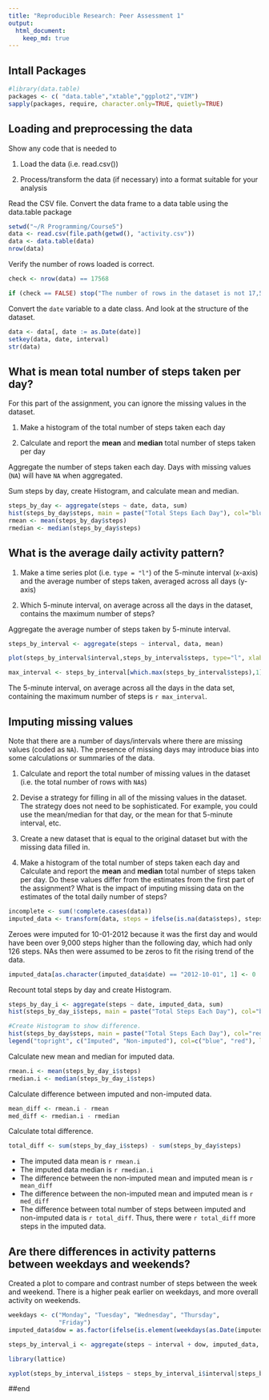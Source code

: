 ```yaml
---
title: "Reproducible Research: Peer Assessment 1"
output: 
  html_document:
    keep_md: true
---
```


## Intall Packages
```r
#library(data.table)
packages <- c( "data.table","xtable","ggplot2","VIM")
sapply(packages, require, character.only=TRUE, quietly=TRUE)
```

## Loading and preprocessing the data

Show any code that is needed to

1. Load the data (i.e. read.csv())

2. Process/transform the data (if necessary) into a format suitable for your analysis

Read the CSV file. Convert the data frame to a data table using the data.table package

```r
setwd("~/R Programming/Course5")
data <- read.csv(file.path(getwd(), "activity.csv"))
data <- data.table(data)
nrow(data)
```



Verify the number of rows loaded is correct.

```r
check <- nrow(data) == 17568

if (check == FALSE) stop("The number of rows in the dataset is not 17,568.")
```

Convert the `date` variable to a date class.
And look at the structure of the dataset.
```r
data <- data[, date := as.Date(date)]
setkey(data, date, interval)
str(data)
```


## What is mean total number of steps taken per day?
For this part of the assignment, you can ignore the missing values in
 the dataset.
 
 1. Make a histogram of the total number of steps taken each day
 
 2. Calculate and report the **mean** and **median** total number of steps taken per day

Aggregate the number of steps taken each day.
Days with missing values (`NA`) will have `NA` when aggregated.

Sum steps by day, create Histogram, and calculate mean and median.
```r
steps_by_day <- aggregate(steps ~ date, data, sum)
hist(steps_by_day$steps, main = paste("Total Steps Each Day"), col="blue", xlab="Number of Steps")
rmean <- mean(steps_by_day$steps)
rmedian <- median(steps_by_day$steps)
```

## What is the average daily activity pattern?

1. Make a time series plot (i.e. `type = "l"`) of the 5-minute interval (x-axis) and the average number of steps taken, averaged across all days (y-axis)

2. Which 5-minute interval, on average across all the days in the dataset, contains the maximum number of steps?

Aggregate the average number of steps taken by 5-minute interval.

```r
steps_by_interval <- aggregate(steps ~ interval, data, mean)

plot(steps_by_interval$interval,steps_by_interval$steps, type="l", xlab="Interval", ylab="Number of Steps",main="Average Number of Steps per Day by Interval")

max_interval <- steps_by_interval[which.max(steps_by_interval$steps),1]
```

The 5-minute interval, on average across all the days in the data set, containing the maximum number of steps is `r max_interval`.

## Imputing missing values
 Note that there are a number of days/intervals where there are missing
 values (coded as `NA`). The presence of missing days may introduce
 bias into some calculations or summaries of the data.
 
 1. Calculate and report the total number of missing values in the dataset (i.e. the total number of rows with `NA`s)
 
 2. Devise a strategy for filling in all of the missing values in the dataset. The strategy does not need to be sophisticated. For example, you could use the mean/median for that day, or the mean for that 5-minute interval, etc.
 
 3. Create a new dataset that is equal to the original dataset but with the missing data filled in.
 
 4. Make a histogram of the total number of steps taken each day and Calculate and report the **mean** and **median** total number of steps taken per day. Do these values differ from the estimates from the first part of the assignment? What is the impact of imputing missing data on the estimates of the total daily number of steps?

```r
incomplete <- sum(!complete.cases(data))
imputed_data <- transform(data, steps = ifelse(is.na(data$steps), steps_by_interval$steps[match(data$interval, steps_by_interval$interval)], data$steps))
```

Zeroes were imputed for 10-01-2012 because it was the first day and would have been over 9,000 steps higher than the following day, which had only 126 steps. NAs then were assumed to be zeros to fit the rising trend of the data. 
```r
imputed_data[as.character(imputed_data$date) == "2012-10-01", 1] <- 0
```

Recount total steps by day and create Histogram. 
```r
steps_by_day_i <- aggregate(steps ~ date, imputed_data, sum)
hist(steps_by_day_i$steps, main = paste("Total Steps Each Day"), col="blue", xlab="Number of Steps")

#Create Histogram to show difference. 
hist(steps_by_day$steps, main = paste("Total Steps Each Day"), col="red", xlab="Number of Steps", add=T)
legend("topright", c("Imputed", "Non-imputed"), col=c("blue", "red"), lwd=10)
```

Calculate new mean and median for imputed data. 
```r
rmean.i <- mean(steps_by_day_i$steps)
rmedian.i <- median(steps_by_day_i$steps)
```

Calculate difference between imputed and non-imputed data.
```r
mean_diff <- rmean.i - rmean
med_diff <- rmedian.i - rmedian
```

Calculate total difference.
```r
total_diff <- sum(steps_by_day_i$steps) - sum(steps_by_day$steps)
```
* The imputed data mean is `r rmean.i`
* The imputed data median is `r rmedian.i`
* The difference between the non-imputed mean and imputed mean is `r mean_diff`
* The difference between the non-imputed mean and imputed mean is `r med_diff`
* The difference between total number of steps between imputed and non-imputed data is `r total_diff`. Thus, there were `r total_diff` more steps in the imputed data.




## Are there differences in activity patterns between weekdays and weekends?
Created a plot to compare and contrast number of steps between the week and weekend. There is a higher peak earlier on weekdays, and more overall activity on weekends.  
``` r
weekdays <- c("Monday", "Tuesday", "Wednesday", "Thursday", 
              "Friday")
imputed_data$dow = as.factor(ifelse(is.element(weekdays(as.Date(imputed_data$date)),weekdays), "Weekday", "Weekend"))

steps_by_interval_i <- aggregate(steps ~ interval + dow, imputed_data, mean)

library(lattice)

xyplot(steps_by_interval_i$steps ~ steps_by_interval_i$interval|steps_by_interval_i$dow, main="Average Steps per Day by Interval",xlab="Interval", ylab="Steps",layout=c(1,2), type="l")

```

##end 